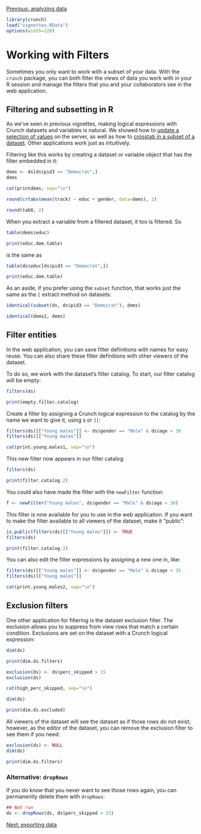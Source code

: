 <!--
%\VignetteEngine{knitr::knitr}
%\VignetteIndexEntry{Working with filters}
-->

[Previous: analyzing data](analyze.html)
```r
library(crunch)
load("vignettes.RData")
options(width=120)
```

# Working with Filters

Sometimes you only want to work with a subset of your data. With the `crunch` package, you can both filter the views of data you work with in your R session and manage the filters that you and your collaborators see in the web application.

## Filtering and subsetting in R

As we've seen in previous vignettes, making logical expressions with Crunch datasets and variables is natural. We showed how to [update a selection of values](derive.html) on the server, as well as how to [crosstab in a subset of a dataset](analyze.html). Other applications work just as intuitively.

<!-- Add links with anchors to "Updating values" and to "Subsetting data" -->

Filtering like this works by creating a dataset or variable object that has the filter embedded in it:

```r
dems <- ds[ds$pid3 == "Democrat",]
dems
```
```r
cat(printdems, sep="\n")
```

```r
round(crtabs(mean(track) ~ educ + gender, data=dems), 2)
```
```r
round(tab8, 2)
```

When you extract a variable from a filtered dataset, it too is filtered. So

```r
table(dems$educ)
```
```r
print(educ.dem.table)
```

is the same as

```r
table(ds$educ[ds$pid3 == "Democrat",])
```
```r
print(educ.dem.table)
```

As an aside, if you prefer using the `subset` function, that works just the same as the `[` extract method on datasets:

```r
identical(subset(ds, ds$pid3 == "Democrat"), dems)
```
```r
identical(dems2, dems)
```

## Filter entities

In the web application, you can save filter definitions with names for easy reuse. You can also share these filter definitions with other viewers of the dataset.

To do so, we work with the dataset's filter catalog. To start, our filter catalog will be empty:

```r
filters(ds)
```
```r
print(empty.filter.catalog)
```

Create a filter by assigning a Crunch logical expression to the catalog by the name we want to give it, using `$` or `[[`:

```r
filters(ds)[["Young males"]] <- ds$gender == "Male" & ds$age < 30
filters(ds)[["Young males"]]
```
```r
cat(print.young.males1, sep="\n")
```

This new filter now appears in our filter catalog.

```r
filters(ds)
```
```r
print(filter.catalog.2)
```

You could also have made the filter with the `newFilter` function:

```r
f <- newFilter("Young males", ds$gender == "Male" & ds$age < 30)
```

This filter is now available for you to use in the web application. If you want to make the filter available to all viewers of the dataset, make it "public":

```r
is.public(filters(ds)[["Young males"]]) <- TRUE
filters(ds)
```
```r
print(filter.catalog.3)
```

You can also edit the filter expressions by assigning a new one in, like:

```r
filters(ds)[["Young males"]] <- ds$gender == "Male" & ds$age < 35
filters(ds)[["Young males"]]
```
```r
cat(print.young.males2, sep="\n")
```

## Exclusion filters

One other application for filtering is the dataset exclusion filter. The exclusion allows you to suppress from view rows that match a certain condition. Exclusions are set on the dataset with a Crunch logical expression:

```r
dim(ds)
```
```r
print(dim.ds.filters)
```

```r
exclusion(ds) <- ds$perc_skipped > 15
exclusion(ds)
```
```r
cat(high_perc_skipped, sep="\n")
```

```r
dim(ds)
```
```r
print(dim.ds.excluded)
```

All viewers of the dataset will see the dataset as if those rows do not exist; however, as the editor of the dataset, you can remove the exclusion filter to see them if you need:

```r
exclusion(ds) <- NULL
dim(ds)
```
```r
print(dim.ds.filters)
```

### Alternative: `dropRows`

If you do know that you never want to see those rows again, you can permanently delete them with `dropRows`:

```r
## Not run
ds <- dropRows(ds, ds$perc_skipped > 15)
```

[Next: exporting data](export.html)
